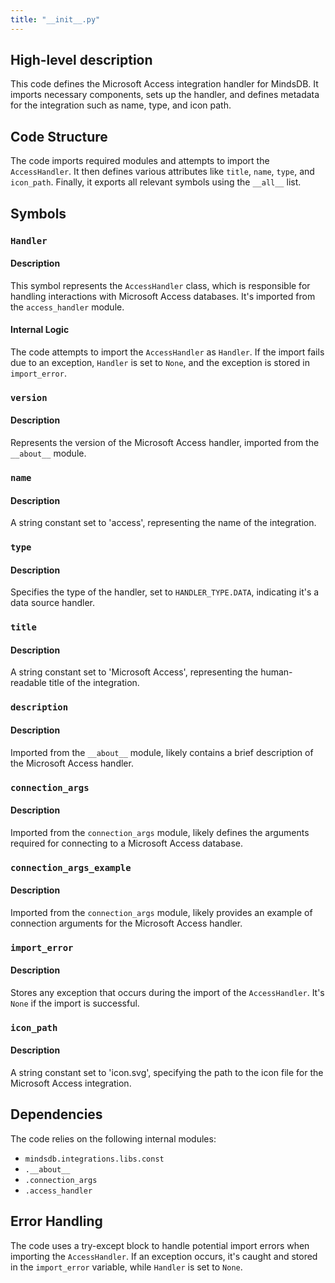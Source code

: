 ```yaml
---
title: "__init__.py"
---
```


## High-level description
This code defines the Microsoft Access integration handler for MindsDB. It imports necessary components, sets up the handler, and defines metadata for the integration such as name, type, and icon path.

## Code Structure
The code imports required modules and attempts to import the `AccessHandler`. It then defines various attributes like `title`, `name`, `type`, and `icon_path`. Finally, it exports all relevant symbols using the `__all__` list.

## Symbols

### `Handler`
#### Description
This symbol represents the `AccessHandler` class, which is responsible for handling interactions with Microsoft Access databases. It's imported from the `access_handler` module.

#### Internal Logic
The code attempts to import the `AccessHandler` as `Handler`. If the import fails due to an exception, `Handler` is set to `None`, and the exception is stored in `import_error`.

### `version`
#### Description
Represents the version of the Microsoft Access handler, imported from the `__about__` module.

### `name`
#### Description
A string constant set to 'access', representing the name of the integration.

### `type`
#### Description
Specifies the type of the handler, set to `HANDLER_TYPE.DATA`, indicating it's a data source handler.

### `title`
#### Description
A string constant set to 'Microsoft Access', representing the human-readable title of the integration.

### `description`
#### Description
Imported from the `__about__` module, likely contains a brief description of the Microsoft Access handler.

### `connection_args`
#### Description
Imported from the `connection_args` module, likely defines the arguments required for connecting to a Microsoft Access database.

### `connection_args_example`
#### Description
Imported from the `connection_args` module, likely provides an example of connection arguments for the Microsoft Access handler.

### `import_error`
#### Description
Stores any exception that occurs during the import of the `AccessHandler`. It's `None` if the import is successful.

### `icon_path`
#### Description
A string constant set to 'icon.svg', specifying the path to the icon file for the Microsoft Access integration.

## Dependencies
The code relies on the following internal modules:
- `mindsdb.integrations.libs.const`
- `.__about__`
- `.connection_args`
- `.access_handler`

## Error Handling
The code uses a try-except block to handle potential import errors when importing the `AccessHandler`. If an exception occurs, it's caught and stored in the `import_error` variable, while `Handler` is set to `None`.